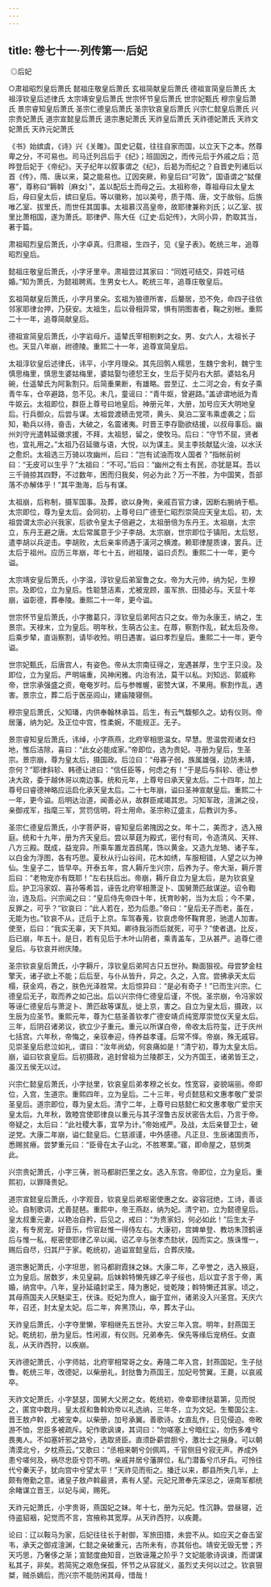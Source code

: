 ```yaml
---
---
---
```

title: 卷七十一·列传第一·后妃
---

 ◎后妃

○肃祖昭烈皇后萧氏 懿祖庄敬皇后萧氏 玄祖简献皇后萧氏 德祖宣简皇后萧氏 太祖淳钦皇后述律氏 太宗靖安皇后萧氏 世宗怀节皇后萧氏 世宗妃甄氏 穆宗皇后萧氏 景宗睿知皇后萧氏 圣宗仁德皇后萧氏 圣宗钦哀皇后萧氏 兴宗仁懿皇后萧氏 兴宗贵妃萧氏 道宗宣懿皇后萧氏 道宗惠妃萧氏 天祚皇后萧氏 天祚德妃萧氏 天祚文妃萧氏 天祚元妃萧氏

《书》始嫔虞，《诗》兴《关雎》。国史记载，往往自家而国，以立天下之本。然尊卑之分，不可易也。司马迁列吕后于《纪》；班固因之，而传元后于外戚之后；范晔登后妃于《帝纪》。天子纪年以叙事谓之《纪》，后曷为而纪之？自晋史列诸后以首《传》，隋、唐以来，莫之能易也。辽因突厥，称皇后曰“可敦”，国语谓之“脦俚寋”，尊称曰“耨斡｛麻女｝”，盖以配后土而母之云。太祖称帝，尊祖母曰太皇太后，母曰皇太后，嫔曰皇后。等以徽称，加以美号，质于隋、唐，文于故俗。后族唯乙室、拔里氏，而世任其国事。太祖慕汉高皇帝，故耶律兼称刘氏；以乙室、拔里比萧相国，遂为萧氏。耶律俨、陈大任《辽史·后妃传》，大同小异，酌取其当，著于篇。

肃祖昭烈皇后萧氏，小字卓真。归肃祖，生四子，见《皇子表》。乾统三年，追尊昭烈皇后。

懿祖庄敬皇后萧氏，小字牙里辛。肃祖尝过其家曰：“同姓可结交，异姓可结婚。”知为萧氏，为懿祖聘焉。生男女七人。乾统三年，追尊庄敬皇后。

玄祖简献皇后萧氏，小字月里朵。玄祖为狼德所害，后嫠居，恐不免，命四子往依邻家耶律台押，乃获安。太祖生，后以骨相异常，惧有阴图害者，鞠之别帐。重熙二十一年，追尊简献皇后。

德祖宣简皇后萧氏，小字岩母斤。遥辇氏宰相剔剌之女。男、女六人，太祖长子也。天显八年崩，祔德陵。重熙二十一年，追尊宣简皇后。

太祖淳钦皇后述律氏，讳平，小字月理朵。其先回鹘人糯思，生魏宁舍利，魏宁生慎思梅里，慎思生婆姑梅里，婆姑娶匀德恝王女，生后于契丹右大部。婆姑名月碗，仕遥辇氏为阿紥割只。后简重果断，有雄略。尝至辽、土二河之会，有女子乘青牛车，仓卒避路，忽不见。未几，童谣曰：“青牛妪，曾避路。”盖谚谓地祇为青牛妪云。太祖即位，群臣上尊号曰地皇后。神册元年，大册，加号应天大明地皇后。行兵御众，后尝与谋。太祖尝渡碛击党项，黄头、臭泊二室韦乘虚袭之；后知，勒兵以待，奋击，大破之，名震诸夷。时晋王李存勖欲结援，以叔母事后。幽州刘守光遣韩延徽求援，不拜，太祖怒，留之，使牧马。后曰：“守节不屈，贤者也，宜礼用之。”太祖乃召延徽与语，大悦，以为谋主。吴主李掞献猛火油，以水沃之愈炽。太祖选三万骑以攻幽州，后曰：“岂有试油而攻人国者？”指帐前树曰：“无皮可以生乎？”太祖曰：“不可。”后曰：“幽州之有土有民，亦犹是耳。吾以三千骑掠其四野，不过数年，困而归我矣，何必为此？万一不胜，为中国笑，吾部落不亦解体乎！”其平渤海，后与有谋。

太祖崩，后称制，摄军国事。及葬，欲以身殉，亲戚百官力谏，因断右腕纳于柩。太宗即位，尊为皇太后。会同初，上尊号曰广德至仁昭烈崇简应天皇太后。初，太祖尝谓太宗必兴我家，后欲令皇太子倍避之，太祖册倍为东丹王。太祖崩，太宗立，东丹王避之唐。太后常属意于少子李胡。太宗崩，世宗即位于镇阳，太后怒，遣李胡以兵逆击。李胡败，太后亲率师遇于潢河之横渡。赖耶律屋质谏，罢兵。迁太后于祖州。应历三年崩，年七十五，祔祖陵，谥曰贞烈。重熙二十一年，更今谥。

太宗靖安皇后萧氏，小字温，淳钦皇后弟室鲁之女。帝为大元帅，纳为妃，生穆宗。及即位，立为皇后。性聪慧洁素，尤被宠顾，虽军旅、田猎必与。天显十年崩，谥彰德，葬奉陵。重熙二十一年，更今谥。

世宗怀节皇后萧氏，小字撒葛只，淳钦皇后弟阿古只之女。帝为永康王，纳之，生景宗。天禄末，立为皇后。明年秋，生萌古公主。在蓐，察割作乱，弑太后及帝。后乘步辇，直诣察割，请毕收殓。明日遇害。谥曰孝烈皇后。重熙二十一年，更今谥。

世宗妃甄氏，后唐宫人，有姿色。帝从太宗南征得之，宠遇甚厚，生宁王只没。及即位，立为皇后。严明端重，风神闲雅。内治有法，莫干以私。刘知远、郭威称帝，世宗承强盛之资，奄奄岁时。后与参帷幄，密赞大谋，不果用。察割作乱，遇害。景宗立，葬二后于医巫闾山，建庙陵寝侧。

穆宗皇后萧氏，父知璠，内供奉翰林承旨。后生，有云气馥郁久之。幼有仪则。帝居藩，纳为妃。及正位中宫，性柔婉，不能规正。无子。

景宗睿知皇后萧氏，讳绰，小字燕燕，北府宰相思温女。早慧。思温尝观诸女扫地，惟后洁除，喜曰：“此女必能成家。”帝即位，选为贵妃。寻册为皇后，生圣宗。景宗崩，尊为皇太后，摄国政。后泣曰：“母寡子弱，族属雄强，边防未靖，奈何？”耶律斜轸、韩德让进曰：“信任臣等，何虑之有！”于是后与斜轸、德让参决大政，委于越休哥以南边事。统和元年，上尊号曰承天皇太后。二十四年，加上尊号曰睿德神略应运启化承天皇太后。二十七年崩，谥曰圣神宣献皇后。重熙二十一年，更今谥。后明达治道，闻善必从，故群臣咸竭其忠。习知军政，澶渊之役，亲御戎军，指麾三军，赏罚信明，将士用命。圣宗称辽盛主，后教训为多。

圣宗仁德皇后萧氏，小字菩萨哥，睿知皇后弟隗因之女。年十二，美而才，选入掖庭。统和十九年，册为齐天皇后。尝以草莛为殿式，密付有司，令造清风、天祥、八方三殿。既成，益宠异。所乘车置龙首鸱尾，饰以黄金。又造九龙辂、诸子车，以白金为浮图，各有巧思。夏秋从行山谷间，花木如绣，车服相错，人望之以为神仙。生皇子二，皆早卒。开泰五年，宫人耨斤生兴宗，后养为子。帝大渐，耨斤詈后曰：“老物宠亦有既耶！”左右扶后出。帝崩，耨斤自立为皇太后，是为钦哀皇后。护卫冯家奴、喜孙等希旨，诬告北府宰相萧浞卜、国舅萧匹敌谋逆。诏令鞫治，连及后。兴宗闻之曰：“皇后侍先帝四十年，抚育眇躬，当为太后；今不果，反罪之，可乎？”钦哀曰：“此人若在，恐为后患。”帝曰：“皇后无子而老，虽在，无能为也。”钦哀不从，迁后于上京。车驾春蒐，钦哀虑帝怀鞠育恩，驰遣人加害。使至，后曰：“我实无辜，天下共知。卿待我浴而后就死，可乎？”使者退。比反，后已崩，年五十。是日，若有见后于木叶山阴者，乘青盖车，卫从甚严。追尊仁德皇后。与钦哀并祔庆陵。

圣宗钦哀皇后萧氏，小字耨斤，淳钦皇后弟阿古只五世孙。黝面狠视。母尝梦金柱擎天，诸子欲上不能；后后至，与仆从皆升，异之。久之，入宫。尝拂承天太后榻，获金鸡，吞之，肤色光泽胜常。太后惊异曰：“是必有奇子！”已而生兴宗。仁德皇后无子，取而养之如己出。后以兴宗侍仁德皇后谨，不悦。圣宗崩，令冯家奴等诬仁德皇后与萧浞卜、萧匹敌等谋乱，徙上京，害之。自立为皇太后，摄政，以生辰为应圣节。重熙元年，尊为仁慈圣善钦孝广德安靖贞纯宽厚崇觉仪天皇太后。三年，后阴召诸弟议，欲立少子重元。重元以所谋白帝，帝收太后符玺，迁于庆州七括宫。六年秋，帝悔之，亲驭奉迎，侍养益孝谨。后常不怿。帝崩，殊无戚容。见崇圣皇后悲泣如礼，谓曰：“汝年尚幼，何哀痛如是！”清宁初，尊为太皇太后。崩，谥曰钦哀皇后。后初摄政，追封曾祖为兰陵郡王，父为齐国王，诸弟皆王之，虽汉五侯无以过。

兴宗仁懿皇后萧氏，小字挞里，钦哀皇后弟孝穆之长女。性宽容，姿貌端丽。帝即位，入宫，生道宗。重熙四年，立为皇后。二十三年，号贞懿慈和文惠孝敬广爱崇圣皇后。道宗即位，尊为皇太后。清宁二年，上尊号曰慈懿仁和文惠孝敬广爱宗天皇太后。九年秋，敦睦宫使耶律良以重元与其子涅鲁古反状密告太后，乃言于帝。帝疑之，太后曰：“此社稷大事，宜早为计。”帝始戒严。及战，太后亲督卫士，破逆党。大康二年崩，谥仁懿皇后。仁慈淑谨，中外感德。凡正旦、生辰诸国贡币，悉赐贫瘠。尝梦重元曰：“臣骨在太子山北，不胜寒栗。”寤，即命屋之，慈悯类此。

兴宗贵妃萧氏，小字三蒨，驸马都尉匹里之女。选入东宫。帝即位，立为皇后。重熙初，以罪降贵妃。

道宗宣懿皇后萧氏，小字观音，钦哀皇后弟枢密使惠之女。姿容冠绝，工诗，善谈论。自制歌词，尤善琵琶。重熙中，帝王燕赵，纳为妃。清宁初，立为懿德皇后。皇太叔重元妻，以艳冶自矜，后见之，戒曰：“为贵家妇，何必如此！”后生太子浚，有专房宠。好音乐，伶官赵惟一得侍左右。大康初，宫婢单登、教坊朱顶鹤诬后与惟一私，枢密使耶律乙辛以闻。诏乙辛与张孝杰劾状，因而实之。族诛惟一，赐后自尽，归其尸于家。乾统初，追谥宣懿皇后，合葬庆陵。

道宗惠妃萧氏，小字坦思，驸马都尉霞抹之妹。大康二年，乙辛誉之，选入掖庭，立为皇后。居数岁，未见皇嗣。后妹斡特懒先嫁乙辛子绥也，后以宜子言于帝，离婚，纳宫中。八年，皇孙延禧封梁王，降为惠妃，徙乾陵；斡特懒还其家。顷之，其母燕国夫人厌魅梁王，伏诛。贬妃为庶人，幽于宜州，诸弟没入兴圣宫。天庆六年，召还，封太皇太妃。后二年，奔黑顶山，卒，葬太子山。

天祚皇后萧氏，小字夺里懒，宰相继先五世孙。大安三年入宫。明年，封燕国王妃。乾统初，册为皇后。性闲淑，有仪则。兄弟奉先、保先等缘后宠柄任。女直乱，从天祚西狩，以疾崩。

天祚德妃萧氏，小字师姑，北府宰相常哥之女。寿隆二年入宫，封燕国妃，生子挞鲁。乾统三年，改德妃，以柴册礼，封挞鲁为燕国王，加妃号赞翼。王薨，以哀戚卒。

天祚文妃萧氏，小字瑟瑟，国舅大父房之女。乾统初，帝幸耶律挞葛第，见而悦之，匿宫中数月。皇太叔和鲁斡劝帝以礼选纳，三年冬，立为文妃。生蜀国公主、晋王敖卢斡，尤被宠幸。以柴册，加号承翼。善歌诗。女直乱作，日见侵迫。帝畋游不恤，忠臣多被疏斥。妃作歌讽谏，其词曰：“勿嗟塞上兮暗红尘，勿伤多难兮畏夷人。不如塞奸邪之路兮，选取贤臣。直须卧薪尝胆兮，激壮士之捐身。可以朝清漠北兮，夕枕燕云。”又歌曰：“丞相来朝兮剑佩鸣，千官侧目兮寂无声。养成外患兮嗟何及，祸尽忠臣兮罚不明。亲戚并居兮藩屏位，私门潜畜兮爪牙兵。可怜往代兮秦天子，犹向宫中兮望太平！”天祚见而衔之。播迁以来，郡县所失几半，上颇有倦勤之意。诸皇子敖卢斡最贤，素有人望。元妃兄萧奉先深忌之，诬南军都统余睹谋立晋王，以妃与闻，赐死。

天祚元妃萧氏，小字贵哥，燕国妃之妹。年十七，册为元妃。性沉静。尝昼寝，近侍盗貂裀，妃觉而不言，宫掖称其宽厚。从天祚西狩，以疾薨。

论曰：辽以鞍马为家，后妃往往长于射御，军旅田猎，未尝不从。如应天之奋击室韦，承天之御戎澶渊，仁懿之亲破重元，古所未有，亦其俗也。靖安无毁无誉；齐天巧思，乃奢侈之渐；宣懿度曲知音，岂致诬蔑之阶乎？文妃能歌诗讽谏，而谓谋私其子，非矣。若简宪之艰危保孤，怀节之从容就义，虽烈丈夫何以过之。钦哀狠桀，贼杀嫡后，而兴宗不能防闲其母，惜哉！

